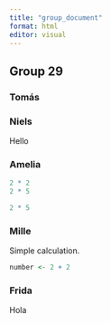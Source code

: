 ```yaml
---
title: "group_document"
format: html
editor: visual
---
```


## Group 29

### Tomás

### Niels

Hello

### Amelia

```r
2 * 2
2 * 5
```

```r
2 * 5
```

### Mille

Simple calculation.

```r
number <- 2 + 2
```

### Frida

Hola
